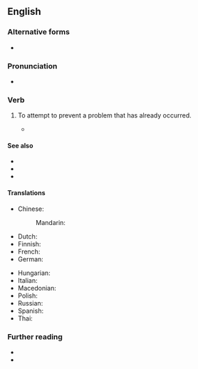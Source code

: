 ==English==

===Alternative forms===
* {{alter|en|lock the stable door after the horse has bolted|shut the stable door after the horse has bolted|close the stable door after the horse has been stolen|lock the stable door after the horse has been stolen}}

===Pronunciation===
* {{audio|en|en-au-close the stable door after the horse has bolted.ogg|Audio (AU)}}

===Verb===
{{en-verb|[[close]]<> the [[stable]] [[door]] [[after]] the [[horse]] [[have|has]]<has,has,had> [[bolt]]ed}}

# {{lb|en|idiomatic}} To attempt to prevent a problem that has already occurred.
#* {{quote-hansard
|en
|house=House of Commons
|speaker=Ian C. Lucas
|authorlink=Ian Lucas
|debate=WhatsApp Data Breach
|url=https://hansard.parliament.uk/Commons/2019-05-15/debates/B7EA7926-DDE7-4E6B-BC9B-47BB7B0BA5CF/WhatsappDataBreach
|date=15 May 2019
|column=242
|passage=We are now in an election period, with WhatsApp and closed Facebook groups being used, as we speak, in electoral campaigning, but the law has not changed since the DCMS Committee, on which I serve, raised these issues. We have yet another instance of '''shutting the door after the horse has bolted'''.}}

====See also====
* {{l|en|that ship has sailed}}
* {{l|en|too little, too late}}
* {{l|en|Scarborough warning}}

====Translations====
{{trans-top|to attempt to prevent a problem that has already occurred}}
* Chinese:
*: Mandarin: {{t+|cmn|亡羊補牢|lit=to repair the pen after sheep is lost}}
* Dutch: {{t|nl|als het kalf verdronken is, dempt men de put}}
* Finnish: {{t|fi|[[myöhäistä hiiren haukotella kun on kissan suussa|haukotella kissan suussa]]|lit=it's too late for a mouse to yawn when in a cat's mouth}}
* French: {{t+|fr|c'est de la moutarde après dîner|lit=it's mustard after dinner}}
* German: {{t|de|den Brunnen zudecken, wenn das Kind hineingefallen ist|lit=to cover the well after the child fell into it}}
{{trans-mid}}
* Hungarian: {{t+|hu|eső után köpönyeg}}
* Italian: {{t|it|chiudere il recinto dopo che i buoi sono scappati|lit=to close the gate after the oxen have escaped}}
* Macedonian: {{t|mk|по свадба тапани}}
* Polish: {{t+|pl|mądry Polak po szkodzie}}
* Russian: {{t|ru|после пожара да за водой|lit=fetching water after the fire}}
* Spanish: {{t|es|a buenas horas mangas verdes}}
* Thai: {{t|th|วัวหายล้อมคอก|lit=to create a pen after the oxen have disappeared}}
{{trans-bottom}}

===Further reading===
* {{R:Collins}}
* {{R:Phrase Finder|url=shut-the-stable-door-after-the-horse-has-bolted.html}}